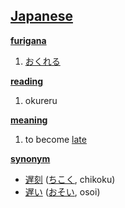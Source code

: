 == [[Japanese]] ==                                          

'''[[furigana]]'''
# [[おくれる]]

'''[[reading]]'''
# okureru

'''[[meaning]]'''
# to become [[late]]

'''[[synonym]]'''
* [[遅刻]] ([[ちこく]], chikoku)
* [[遅い]] ([[おそい]], osoi)